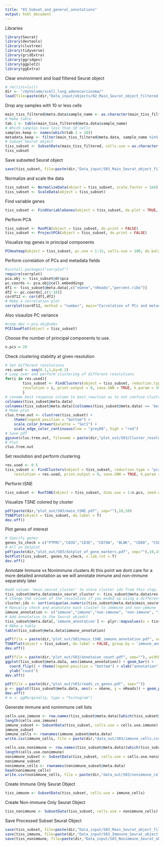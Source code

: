 ```yaml
---
title: "03_Subset_and_general_annotations"
output: html_document
---
```


Libraries
```r
library(Seurat)
library(devtools)
library(clustree)
library(tidyverse)
library(gridExtra)
library(ggridges)
library(ggplot2)
library(ggExtra)
```

Clear environment and load filtered Seurat object 
```r
# rm(list=ls())
dir <- "/myVolume/scell_lung_adenocarcinoma/"
load(file=paste(dir,"Data_input/objects/02_Main_Seurat_object_filtered.RData", sep=""))
```

Drop any samples with 10 or less cells
```r
main_tiss_filtered@meta.data$sample_name <- as.character(main_tiss_filtered@meta.data$sample_name)
# Make table 
tab.1 <- table(main_tiss_filtered@meta.data$sample_name) 
# Which samples have less than 10 cells 
samples.keep <- names(which(tab.1 > 10))
metadata_keep <- filter(main_tiss_filtered@meta.data, sample_name %in% samples.keep)
# Subset Seurat object 
tiss_subset <- SubsetData(main_tiss_filtered, cells.use = as.character(metadata_keep$cell_id))
tiss_subset
```

Save subseted Seurat object
```r
save(tiss_subset, file=paste(dir,"Data_input/S03_Main_Seurat_object_filtered_and_subset.RData", sep=""))
```

Normalize and scale the data
```r
tiss_subset <- NormalizeData(object = tiss_subset, scale.factor = 1e6)
tiss_subset <- ScaleData(object = tiss_subset)
```

Find variable genes
```r
tiss_subset <- FindVariableGenes(object = tiss_subset, do.plot = TRUE, x.high.cutoff = Inf, y.cutoff = 0.5)
```

Perform PCA
```r
tiss_subset <- RunPCA(object = tiss_subset, do.print = FALSE)
tiss_subset <- ProjectPCA(object = tiss_subset, do.print = FALSE)
```

Visualize top genes in principal components
```r
PCHeatmap(object = tiss_subset, pc.use = 1:15, cells.use = 100, do.balanced = TRUE, label.columns = FALSE, num.genes = 10)
```

Perform correlation of PCs and metadata fields
```r
#install.packages("corrplot")
require(corrplot)
pca.obj <- tiss_subset@dr$pca
pc.coords <- pca.obj@cell.embeddings
df1 <- tiss_subset@meta.data[,c("nGene","nReads","percent.ribo")]
df2 <- pc.coords[,c(1:10)]
cordf12 <- cor(df1,df2)
# Make a correlation plot
corrplot(cordf12, method = "number", main="Correlation of PCs and metadata")
```
Also visaulize PC variance
```r
#comp.dev <-pca.obj@sdev
PCElbowPlot(object = tiss_subset)
```

Choose the number of principal components to use.

```r
n.pcs = 20
```

Check clustering stability at given resolution 
```r
# Set different resolutions 
res.used <- seq(0.1,1,by=0.2)
# Loop over and perform clustering of different resolutions 
for(i in res.used){
        tiss_subset <- FindClusters(object = tiss_subset, reduction.type = "pca", dims.use = 1:n.pcs, 
        resolution = i, print.output = 0, save.SNN = TRUE, k.param = 30, force.recalc = T)
        }
# rename best response column to best_reaction as to not confuse clustree with res
colnames(tiss_subset@meta.data)
colnames(tiss_subset@meta.data)[colnames(tiss_subset@meta.data) == 'best_response_status'] <- 'best_rxn_status'
# Make plot 
clus.tree.out <- clustree(tiss_subset) +
    theme(legend.position = "bottom") + 
    scale_color_brewer(palette = "Set1") +
    scale_edge_color_continuous(low = "grey80", high = "red")
# Save pdf 
ggsave(clus.tree.out, filename = paste(dir,"plot_out/S03/Cluster_resolutions_clustree_output_all.pdf", sep=""), width = 15, height = 15)
# Plot 
clus.tree.out
```


Set resolution and perform clustering
```r
res.used <- 0.5
tiss_subset <- FindClusters(object = tiss_subset, reduction.type = "pca", dims.use = 1:n.pcs, 
    resolution = res.used, print.output = 0, save.SNN = TRUE, k.param = 30, force.recalc = T)
```

Perform  tSNE
```r
tiss_subset <- RunTSNE(object = tiss_subset, dims.use = 1:n.pcs, seed.use = 10, perplexity=30)
```

Visualize TSNE colored by cluster
```r
pdf(paste(dir,"plot_out/S03/main_tSNE.pdf", sep=""),10,10)
TSNEPlot(object = tiss_subset, do.label = T)
dev.off()
```

Plot genes of interest 
```r
# Specify genes  
genes_to_check = c("PTPRC","CD3G","CD3E", "CD79A", "BLNK", "CD68", "CSF1R", "MARCO", "CD207")
# All on Dotplot 
pdf(paste(dir,"plot_out/S03/dotplot_of_gene_markers.pdf", sep=""),10,10)
DotPlot(tiss_subset, genes_to_check, x.lab.rot = T)
dev.off()
```

Annotate Immune vs Nonimmune clusters
At this point we dont care for a more detailed annotation as we will annotate immune and non-immune separately later
```r
#add column 'main_seurat_cluster' to store cluster ids from this step.
tiss_subset@meta.data$main_seurat_cluster <- tiss_subset@meta.data$res.0.5
# Change the column of the resolution if you ended up using a different one than 0.5 
cluster.ids <- sort(unique(as.numeric(tiss_subset@meta.data$main_seurat_cluster)))
# Manually check and ananotate each cluster to immmune and non-immune   
immune_annotation <- c("immune","immune","non-immune", "non-immune", "immune", "non-immune", "non-immune", "immune", "non-immune", "immune", "immune", "non-immune", "immune", "immune", "non-immune", "immune", "immune", "non-immune", "immune", "non-immune", "non-immune", "non-immune","non-immune", "immune", "non-immune", "non-immune")
# Add annotation to the Seurat objedct 
tiss_subset@meta.data[,'immune_annotation'] <- plyr::mapvalues(x = tiss_subset@ident, from = cluster.ids, to = immune_annotation)
# MAke a table 
table(tiss_subset@meta.data$immune_annotation)
```

```r
pdf(file = paste(dir,"plot_out/S03/main_tSNE_immune_annotation.pdf", sep=""),5,5)
TSNEPlot(object = tiss_subset, do.label = FALSE, group.by = 'immune_annotation')
dev.off()

pdf(file = paste(dir,"plot_out/S03/annotaion_count.pdf", sep=""), width = 2.36, height = 1.18)
ggplot(tiss_subset@meta.data, aes(immune_annotation)) + geom_bar() + 
  coord_flip() + theme(legend.position = "bottom") + xlab("annotation") +
  ylab("count")
dev.off()

pdf(file = paste(dir,"plot_out/S03/reads_vs_genes.pdf", sep=""))
p <- ggplot(tiss_subset@meta.data, aes(x = nGene, y = nReads)) + geom_point() + theme_bw() + scale_y_log10()
dev.off()
# m <- ggMarginal(p, type = "histogram")
```


Generate immune and nonimmune cell lists
```r
cells.use.immune <- row.names(tiss_subset@meta.data)[which(tiss_subset@meta.data$immune_annotation=='immune')]
length(cells.use.immune)
immune_subset <- SubsetData(tiss_subset, cells.use = cells.use.immune)
immune_subset
immune_cells <- rownames(immune_subset@meta.data)
write.csv(immune_cells, file = paste(dir,"data_out/S03/immune_cells.csv", sep=""))

cells.use.nonimmune <- row.names(tiss_subset@meta.data)[which(tiss_subset@meta.data$immune_annotation=='non-immune')]
length(cells.use.nonimmune)
nonimmune_subset <- SubsetData(tiss_subset, cells.use = cells.use.nonimmune)
nonimmune_subset
nonimmune_cells <- rownames(nonimmune_subset@meta.data)
head(nonimmune_cells)
write.csv(nonimmune_cells, file = paste(dir,"data_out/S03/nonimmune_cells.csv", sep=""))
```

Create Immune Only Seurat Object
```r
tiss_immune <- SubsetData(tiss_subset, cells.use = immune_cells)
```

Create Non-immune Only Seurat Object
```r
tiss_nonimmune <- SubsetData(tiss_subset, cells.use = nonimmune_cells)
```

Save Processed Subset Seurat Object
```r
save(tiss_subset, file=paste(dir,"Data_input/S03_Main_Seurat_object_filtered_and_subset.RData", sep=""))
save(tiss_immune, file=paste(dir,"Data_input/S03_Immuune_Seurat_object.RData", sep=""))
save(tiss_nonimmune, file=paste(dir,"Data_input/S03_Nonimmune_Seurat_object.RData", sep=""))
```

